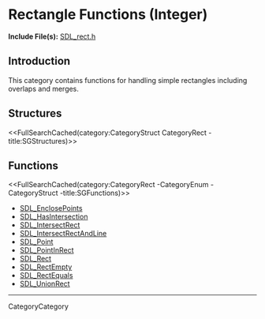 
= Rectangle Functions (Integer) =

'''Include File(s):''' [http://hg.libsdl.org/SDL/file/default/include/SDL_rect.h SDL_rect.h]


== Introduction ==

This category contains functions for handling simple rectangles including overlaps and merges.

<!-- #Remove this line and the ## below to use this markup if it becomes relevant to this category -->
<!-- #== Enumerations == -->
<!-- #<<FullSearchCached(category:CategoryEnum CategoryRect -title:SGEnumerations)>> -->

== Structures ==
<<FullSearchCached(category:CategoryStruct CategoryRect -title:SGStructures)>>

== Functions ==
<<FullSearchCached(category:CategoryRect -CategoryEnum -CategoryStruct -title:SGFunctions)>>

<!-- BEGIN CATEGORY LIST -->
* [[SDL_EnclosePoints]]
* [[SDL_HasIntersection]]
* [[SDL_IntersectRect]]
* [[SDL_IntersectRectAndLine]]
* [[SDL_Point]]
* [[SDL_PointInRect]]
* [[SDL_Rect]]
* [[SDL_RectEmpty]]
* [[SDL_RectEquals]]
* [[SDL_UnionRect]]
<!-- END CATEGORY LIST -->
----
CategoryCategory
